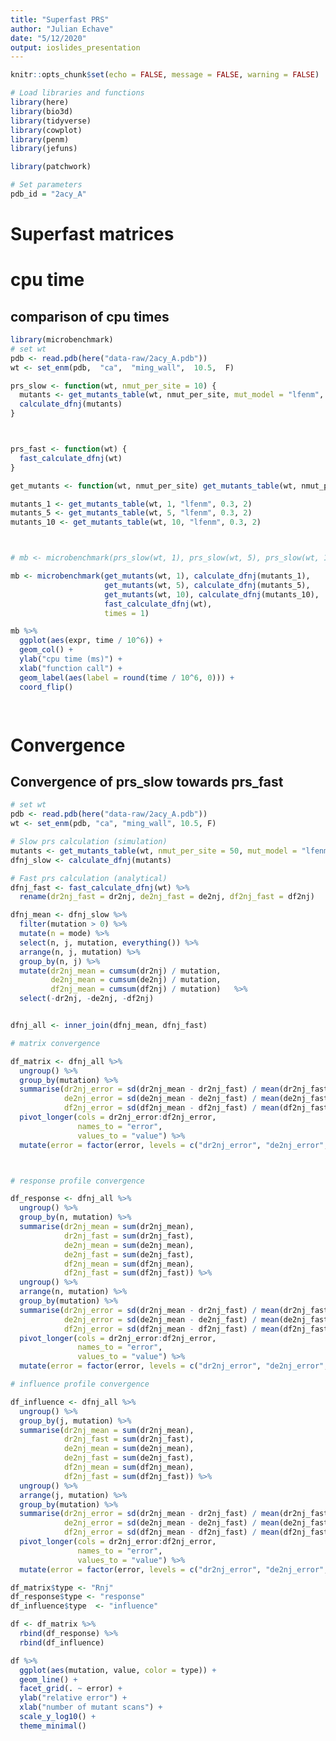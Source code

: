 ```yaml
---
title: "Superfast PRS"
author: "Julian Echave"
date: "5/12/2020"
output: ioslides_presentation
---
```


```r
knitr::opts_chunk$set(echo = FALSE, message = FALSE, warning = FALSE)
```


```r
# Load libraries and functions
library(here)
library(bio3d)
library(tidyverse)
library(cowplot)
library(penm)
library(jefuns)

library(patchwork)
```

```r
# Set parameters
pdb_id = "2acy_A"
```


# Superfast matrices

# cpu time

## comparison of cpu times

```r
library(microbenchmark)
# set wt
pdb <- read.pdb(here("data-raw/2acy_A.pdb"))
wt <- set_enm(pdb,  "ca",  "ming_wall",  10.5,  F)

prs_slow <- function(wt, nmut_per_site = 10) {
  mutants <- get_mutants_table(wt, nmut_per_site, mut_model = "lfenm", mut_dl_sigma = 0.3, mut_sd_min = 2)
  calculate_dfnj(mutants)
}



prs_fast <- function(wt) {
  fast_calculate_dfnj(wt)
}

get_mutants <- function(wt, nmut_per_site) get_mutants_table(wt, nmut_per_site, "lfenm", 0.3, 2)

mutants_1 <- get_mutants_table(wt, 1, "lfenm", 0.3, 2)
mutants_5 <- get_mutants_table(wt, 5, "lfenm", 0.3, 2)
mutants_10 <- get_mutants_table(wt, 10, "lfenm", 0.3, 2)



# mb <- microbenchmark(prs_slow(wt, 1), prs_slow(wt, 5), prs_slow(wt, 10),  prs_fast(wt),  times = 1)

mb <- microbenchmark(get_mutants(wt, 1), calculate_dfnj(mutants_1),
                     get_mutants(wt, 5), calculate_dfnj(mutants_5),
                     get_mutants(wt, 10), calculate_dfnj(mutants_10),
                     fast_calculate_dfnj(wt),
                     times = 1)

mb %>% 
  ggplot(aes(expr, time / 10^6)) +
  geom_col() +
  ylab("cpu time (ms)") +
  xlab("function call") +
  geom_label(aes(label = round(time / 10^6, 0))) +
  coord_flip()

  
```


# Convergence

## Convergence of prs_slow towards prs_fast

```r
# set wt
pdb <- read.pdb(here("data-raw/2acy_A.pdb"))
wt <- set_enm(pdb, "ca", "ming_wall", 10.5, F)

# Slow prs calculation (simulation)
mutants <- get_mutants_table(wt, nmut_per_site = 50, mut_model = "lfenm", mut_dl_sigma = 0.3, mut_sd_min = 2)
dfnj_slow <- calculate_dfnj(mutants)

# Fast prs calculation (analytical)
dfnj_fast <- fast_calculate_dfnj(wt) %>% 
  rename(dr2nj_fast = dr2nj, de2nj_fast = de2nj, df2nj_fast = df2nj) 
```

```r
dfnj_mean <- dfnj_slow %>% 
  filter(mutation > 0) %>% 
  mutate(n = mode) %>% 
  select(n, j, mutation, everything()) %>% 
  arrange(n, j, mutation) %>% 
  group_by(n, j) %>% 
  mutate(dr2nj_mean = cumsum(dr2nj) / mutation,
         de2nj_mean = cumsum(de2nj) / mutation,
         df2nj_mean = cumsum(df2nj) / mutation)   %>% 
  select(-dr2nj, -de2nj, -df2nj)  


dfnj_all <- inner_join(dfnj_mean, dfnj_fast)
```

```r

# matrix convergence

df_matrix <- dfnj_all %>% 
  ungroup() %>% 
  group_by(mutation) %>% 
  summarise(dr2nj_error = sd(dr2nj_mean - dr2nj_fast) / mean(dr2nj_fast),
            de2nj_error = sd(de2nj_mean - de2nj_fast) / mean(de2nj_fast),
            df2nj_error = sd(df2nj_mean - df2nj_fast) / mean(df2nj_fast)) %>% 
  pivot_longer(cols = dr2nj_error:df2nj_error,
               names_to = "error",
               values_to = "value") %>% 
  mutate(error = factor(error, levels = c("dr2nj_error", "de2nj_error", "df2nj_error"))) 



# response profile convergence

df_response <- dfnj_all %>% 
  ungroup() %>% 
  group_by(n, mutation) %>% 
  summarise(dr2nj_mean = sum(dr2nj_mean),
            dr2nj_fast = sum(dr2nj_fast),
            de2nj_mean = sum(de2nj_mean),
            de2nj_fast = sum(de2nj_fast),
            df2nj_mean = sum(df2nj_mean),
            df2nj_fast = sum(df2nj_fast)) %>% 
  ungroup() %>% 
  arrange(n, mutation) %>% 
  group_by(mutation) %>% 
  summarise(dr2nj_error = sd(dr2nj_mean - dr2nj_fast) / mean(dr2nj_fast),
            de2nj_error = sd(de2nj_mean - de2nj_fast) / mean(de2nj_fast),
            df2nj_error = sd(df2nj_mean - df2nj_fast) / mean(df2nj_fast)) %>% 
  pivot_longer(cols = dr2nj_error:df2nj_error,
               names_to = "error",
               values_to = "value") %>% 
  mutate(error = factor(error, levels = c("dr2nj_error", "de2nj_error", "df2nj_error"))) 

# influence profile convergence

df_influence <- dfnj_all %>% 
  ungroup() %>% 
  group_by(j, mutation) %>% 
  summarise(dr2nj_mean = sum(dr2nj_mean),
            dr2nj_fast = sum(dr2nj_fast),
            de2nj_mean = sum(de2nj_mean),
            de2nj_fast = sum(de2nj_fast),
            df2nj_mean = sum(df2nj_mean),
            df2nj_fast = sum(df2nj_fast)) %>% 
  ungroup() %>% 
  arrange(j, mutation) %>% 
  group_by(mutation) %>% 
  summarise(dr2nj_error = sd(dr2nj_mean - dr2nj_fast) / mean(dr2nj_fast),
            de2nj_error = sd(de2nj_mean - de2nj_fast) / mean(de2nj_fast),
            df2nj_error = sd(df2nj_mean - df2nj_fast) / mean(df2nj_fast)) %>% 
  pivot_longer(cols = dr2nj_error:df2nj_error,
               names_to = "error",
               values_to = "value") %>% 
  mutate(error = factor(error, levels = c("dr2nj_error", "de2nj_error", "df2nj_error")))
```


```r
df_matrix$type <- "Rnj"
df_response$type <- "response"
df_influence$type  <- "influence"

df <- df_matrix %>% 
  rbind(df_response) %>% 
  rbind(df_influence)

df %>% 
  ggplot(aes(mutation, value, color = type)) +
  geom_line() +
  facet_grid(. ~ error) +
  ylab("relative error") +
  xlab("number of mutant scans") +
  scale_y_log10() +
  theme_minimal()

```




